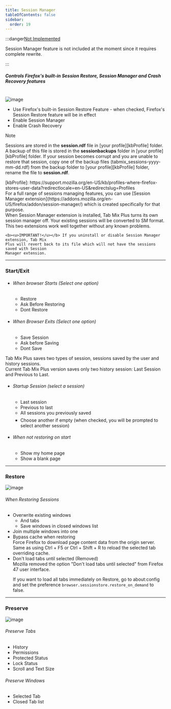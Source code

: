 ```yaml
---
title: Session Manager
tableOfContents: false
sidebar:
  order: 19
---
```



:::danger[Not Implemented]

Session Manager feature is not included at the moment since it requires complete rewrite.

:::

##### Controls Firefox's built-in Session Restore, Session Manager and Crash Recovery features

<br />

<Image class="help-img" src={sessionStartexit} alt="image" />

<div class="topic">
  <ul class="list-disc pl-8">
    <li>
      Use Firefox's built-in Session Restore Feature - when checked, Firefox's Session Restore
      feature will be in effect
    </li>
    <li class="default">Enable Session Manager</li>
    <li class="default">Enable Crash Recovery</li>
  </ul>

  <aside aria-label="Note" class="starlight-aside starlight-aside--note">
    <p class="starlight-aside__title" aria-hidden="true">Note</p>
    <p>
      Sessions are stored in the <b>session.rdf</b> file in
      [your profile][kbProfile]
      folder. A backup of this file is stored in the <b>sessionbackups</b> folder in
      [your profile][kbProfile]
      folder. If your session becomes corrupt and you are unable to restore that session, copy
      one of the backup files (tabmix_sessions-yyyy-mm-dd.rdf) from the backup folder to
      [your profile][kbProfile]
      folder, rename the file to <b>session.rdf</b>.
    </p>
    [kbProfile]: https://support.mozilla.org/en-US/kb/profiles-where-firefox-stores-user-data?redirectlocale=en-US&redirectslug=Profiles
  </aside>
  <aside aria-label="Note" class="starlight-aside starlight-aside--note">
    For a full range of sessions managing features, you can use
    [Session Manager extension](https://addons.mozilla.org/en-US/firefox/addon/session-manager/)
    which is created specifically for that purpose.<br />
    When Session Manager extension is installed, Tab Mix Plus turns its own session manager
    off. Your existing sessions will be converted to SM format. This two extensions work well
    together without any known problems.

    <b><u>IMPORTANT!</u></b> If you uninstall or disable Session Manager extension, Tab Mix
    Plus will revert back to its file which will not have the sessions saved with Session
    Manager extension.

  </aside>
</div>

---

<div class="topic">
  <h3>Start/Exit</h3>
  <ul class="list-disc pl-8">
    <li>
      <h6>
        When browser Starts <span class="font-normal">(Select one option)</span>
      </h6>
      <ul class="list-disc pl-8">
        <li>Restore</li>
        <li>Ask Before Restoring</li>
        <li class="default">Dont Restore</li>
      </ul>
    </li>
  </ul>
  <ul class="list-disc pl-8">
    <li>
      <h6>
        When Browser Exits <span class="font-normal">(Select one option)</span>
      </h6>
      <ul class="list-disc pl-8">
        <li class="default">Save Session</li>
        <li>Ask before Saving</li>
        <li>Dont Save</li>
      </ul>
    </li>
  </ul>
</div>

<div class="-mb-3 ml-4">
  Tab Mix Plus saves two types of session, sessions saved by the user and history sessions. <br />
  Current Tab Mix Plus version saves only two history session: Last Session and Previous to Last.
</div>
<ul class="topic list-disc pl-8">
  <li>
    <h6>
      Startup Session <span class="font-normal">(select a session)</span>
    </h6>
    <ul class="list-disc pl-8">
      <li class="default">Last session</li>
      <li>Previous to last</li>
      <li>All sessions you previously saved</li>
      <li style="margin-top: 6px; list-style-type: square">
        Choose another if empty (when checked, you will be prompted to select another session)
      </li>
    </ul>
  </li>
</ul>

<ul class="topic list-disc pl-8">
  <li>
    <h6>When not restoring on start</h6>
    <ul class="circle list-disc pl-8">
      <li class="default">Show my home page</li>
      <li>Show a blank page</li>
    </ul>
  </li>
</ul>

---

<h3>Restore</h3>
<Image class="help-img" src={sessionRestore} alt="image" />

<div class="topic">
  <a name="restore"></a>
  <h6>When Restoring Sessions</h6>
  <ul class="list-disc pl-8">
    <li class="default">
      Overwrite existing windows
      <ul class="square list-disc pl-8">
        <li class="default">And tabs</li>
        <li class="default">Save windows in closed windows list</li>
      </ul>
    </li>
    <li>Join multiple windows into one</li>
    <li>
      Bypass cache when restoring
      <aside aria-label="Note" class="starlight-aside starlight-aside--note">
        Force Firefox to download page content data from the origin server. Same as using Ctrl + F5
        or Ctrl + Shift + R to reload the selected tab overriding cache.
      </aside>
    </li>
    <li>
      Don't load tabs until selected (Removed)
<aside aria-label="Note" class="starlight-aside starlight-aside--note">
Mozilla removed the option "Don't load tabs until selected" from Firefox 47 user interface.

If you want to load all tabs immediately on Restore, go to about\:config and set the preference
`browser.sessionstore.restore_on_demand` to false.

</aside>
    </li>

  </ul>
</div>

---

<h3>Preserve</h3>
<Image class="help-img" src={sessionPreserve} alt="image" />

<div class="topic">
  <a name="preserve"></a>
  <h6>Preserve Tabs</h6>
  <ul class="list-disc pl-8">
    <li class="default">History</li>
    <li class="default">Permissions</li>
    <li class="default">Protected Status</li>
    <li class="default">Lock Status</li>
    <li class="default">Scroll and Text Size</li>
  </ul>
</div>

<div class="topic">
  <h6>Preserve Windows</h6>
  <ul class="list-disc pl-8">
    <li class="default">Selected Tab</li>
    <li>Closed Tab list</li>
  </ul>
</div>

[Not Implemented]: #
